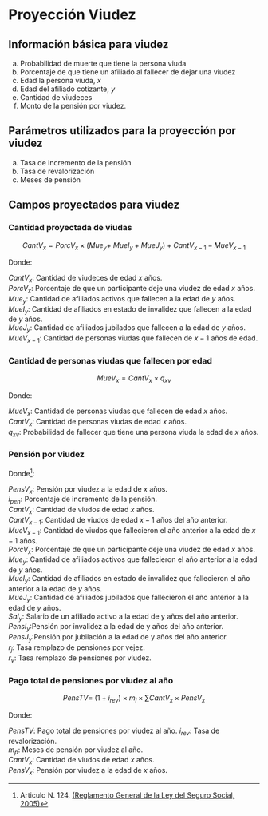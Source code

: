 # Proyección Viudez

## Información básica para viudez

a)  Probabilidad de muerte que tiene la persona viuda
b)  Porcentaje de que tiene un afiliado al fallecer de dejar una viudez
c)  Edad la persona viuda, $x$
d)  Edad del afiliado cotizante, $y$
e)  Cantidad de viudeces
f)  Monto de la pensión por viudez.

## Parámetros utilizados para la proyección por viudez

a)  Tasa de incremento de la pensión
b)  Tasa de revalorización
c)  Meses de pensión

## Campos proyectados para viudez

### Cantidad proyectada de viudas

$$CantV_x=PorcV_x\times\left(Mue_y+\ MueI_y+MueJ_y\right)+CantV_{x-1}-MueV_{x-1}$$

Donde:

$CantV_x$: Cantidad de viudeces de edad $x$ años.\
$PorcV_x$: Porcentaje de que un participante deje una viudez de edad $x$ años.\
$Mue_y$: Cantidad de afiliados activos que fallecen a la edad de $y$ años.\
$MueI_y$: Cantidad de afiliados en estado de invalidez que fallecen a la edad de $y$ años.\
$MueJ_y$: Cantidad de afiliados jubilados que fallecen a la edad de $y$ años.\
$MueV_{x-1}$: Cantidad de personas viudas que fallecen de $x-1$ años de edad.

### Cantidad de personas viudas que fallecen por edad

$$MueV_x=CantV_x\times q_{xv}$$

Donde:

$MueV_x$: Cantidad de personas viudas que fallecen de edad $x$ años.\
$CantV_x$: Cantidad de personas viudas de edad $x$ años.\
$q_{xv}$: Probabilidad de fallecer que tiene una persona viuda la edad de $x$ años.

### Pensión por viudez

```{=tex}
\begin{align*}
PensV_x = & \left[PensV_{x-1}\times\left(1+i_{pen}\right)\times\left(CantV_{x-1}-MueV_{x-1}\right)+PorcV_x\times r_v\right. \\& \underline{ \left. \times\left(Mue_y\times Sal_y\times r_j+MueI_y\times PensI_y+MueJ_y\times PensJ_y\right)\right]}\\ & \hspace{5.5cm}CanJ_{x,j}
\end{align*}
```
Donde[^3]:

[^3]: Articulo N. 124, [(Reglamento General de la Ley del Seguro Social, 2005)](https://www.cnbs.gob.hn/files/leyes/Reglamento_General_Ley_Seguro_Social.pdf)

$PensV_x$: Pensión por viudez a la edad de $x$ años.\
$i_{pen}$: Porcentaje de incremento de la pensión.\
$CantV_x$: Cantidad de viudos de edad $x$ años.\
$CantV_{x-1}$: Cantidad de viudos de edad $x-1$ años del año anterior.\
$MueV_{x-1}$: Cantidad de viudos que fallecieron el año anterior a la edad de $x-1$ años.\
$PorcV_x$: Porcentaje de que un participante deje una viudez de edad $x$ años.\
$Mue_y$: Cantidad de afiliados activos que fallecieron el año anterior a la edad de $y$ años.\
$MueI_y$: Cantidad de afiliados en estado de invalidez que fallecieron el año anterior a la edad de $y$ años.\
$MueJ_y$: Cantidad de afiliados jubilados que fallecieron el año anterior a la edad de $y$ años.\
$Sal_y$: Salario de un afiliado activo a la edad de y años del año anterior.\
$PensI_y$:Pensión por invalidez a la edad de y años del año anterior.\
$PensJ_y$:Pensión por jubilación a la edad de y años del año anterior.\
$r_j$: Tasa remplazo de pensiones por vejez.\
$r_v$: Tasa remplazo de pensiones por viudez.

### Pago total de pensiones por viudez al año

$$PensTV=\ \left(1+i_{rev}\right)\times m_i\times\sum{CantV_x\times P e n{sV}_x}$$

Donde:

$PensTV$: Pago total de pensiones por viudez al año. $i_{rev}$: Tasa de revalorización.\
$m_p$: Meses de pensión por viudez al año.\
$CantV_x$: Cantidad de viudos de edad $x$ años.\
$Pen{sV}_x$: Pensión por viudez a la edad de $x$ años.
